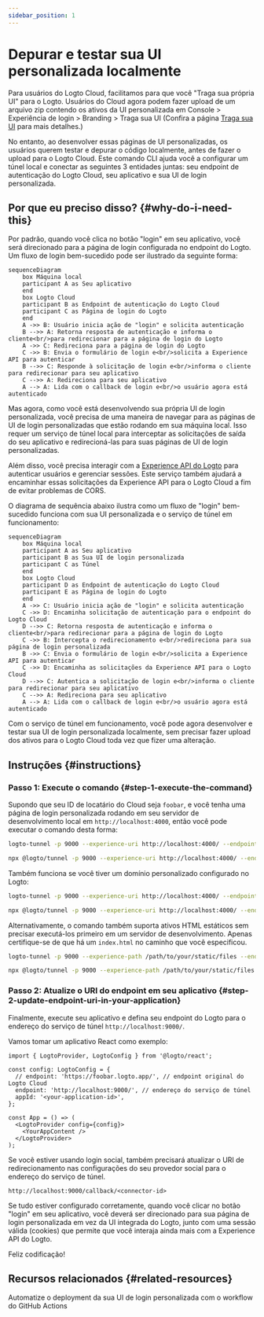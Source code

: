 ```yaml
---
sidebar_position: 1
---
```



# Depurar e testar sua UI personalizada localmente

Para usuários do Logto Cloud, facilitamos para que você "Traga sua própria UI" para o Logto. Usuários do Cloud agora podem fazer upload de um arquivo zip contendo os ativos da UI personalizada em <CloudLink to="/sign-in-experience/branding">Console > Experiência de login > Branding > Traga sua UI</CloudLink> (Confira a página [Traga sua UI](/customization/bring-your-ui) para mais detalhes.)

No entanto, ao desenvolver essas páginas de UI personalizadas, os usuários querem testar e depurar o código localmente, antes de fazer o upload para o Logto Cloud. Este comando CLI ajuda você a configurar um túnel local e conectar as seguintes 3 entidades juntas:
seu endpoint de autenticação do Logto Cloud, seu aplicativo e sua UI de login personalizada.

## Por que eu preciso disso? \{#why-do-i-need-this}

Por padrão, quando você clica no botão "login" em seu aplicativo, você será direcionado para a página de login configurada no endpoint do Logto. Um fluxo de login bem-sucedido pode ser ilustrado da seguinte forma:

```mermaid
sequenceDiagram
    box Máquina local
    participant A as Seu aplicativo
    end
    box Logto Cloud
    participant B as Endpoint de autenticação do Logto Cloud
    participant C as Página de login do Logto
    end
    A ->> B: Usuário inicia ação de "login" e solicita autenticação
    B -->> A: Retorna resposta de autenticação e informa o cliente<br/>para redirecionar para a página de login do Logto
    A ->> C: Redireciona para a página de login do Logto
    C ->> B: Envia o formulário de login e<br/>solicita a Experience API para autenticar
    B -->> C: Responde à solicitação de login e<br/>informa o cliente para redirecionar para seu aplicativo
    C -->> A: Redireciona para seu aplicativo
    A --> A: Lida com o callback de login e<br/>o usuário agora está autenticado
```

Mas agora, como você está desenvolvendo sua própria UI de login personalizada, você precisa de uma maneira de navegar para as páginas de UI de login personalizadas que estão rodando em sua máquina local.
Isso requer um serviço de túnel local para interceptar as solicitações de saída do seu aplicativo e redirecioná-las para suas páginas de UI de login personalizadas.

Além disso, você precisa interagir com a [Experience API do Logto](https://openapi.logto.io/group/endpoint-experience) para autenticar usuários e gerenciar sessões.
Este serviço também ajudará a encaminhar essas solicitações da Experience API para o Logto Cloud a fim de evitar problemas de CORS.

O diagrama de sequência abaixo ilustra como um fluxo de "login" bem-sucedido funciona com sua UI personalizada e o serviço de túnel em funcionamento:

```mermaid
sequenceDiagram
    box Máquina local
    participant A as Seu aplicativo
    participant B as Sua UI de login personalizada
    participant C as Túnel
    end
    box Logto Cloud
    participant D as Endpoint de autenticação do Logto Cloud
    participant E as Página de login do Logto
    end
    A ->> C: Usuário inicia ação de "login" e solicita autenticação
    C ->> D: Encaminha solicitação de autenticação para o endpoint do Logto Cloud
    D -->> C: Retorna resposta de autenticação e informa o cliente<br/>para redirecionar para a página de login do Logto
    C ->> B: Intercepta o redirecionamento e<br/>redireciona para sua página de login personalizada
    B ->> C: Envia o formulário de login e<br/>solicita a Experience API para autenticar
    C ->> D: Encaminha as solicitações da Experience API para o Logto Cloud
    D -->> C: Autentica a solicitação de login e<br/>informa o cliente para redirecionar para seu aplicativo
    C -->> A: Redireciona para seu aplicativo
    A --> A: Lida com o callback de login e<br/>o usuário agora está autenticado
```

Com o serviço de túnel em funcionamento, você pode agora desenvolver e testar sua UI de login personalizada localmente, sem precisar fazer upload dos ativos para o Logto Cloud toda vez que fizer uma alteração.

## Instruções \{#instructions}

### Passo 1: Execute o comando \{#step-1-execute-the-command}

Supondo que seu ID de locatário do Cloud seja `foobar`, e você tenha uma página de login personalizada rodando em seu servidor de desenvolvimento local em `http://localhost:4000`, então você pode executar o comando desta forma:

<Tabs groupId="cmd">

  <TabItem value="cli" label="CLI">

```bash
logto-tunnel -p 9000 --experience-uri http://localhost:4000/ --endpoint https://foobar.logto.app/
```

  </TabItem>
  <TabItem value="npx" label="npx">

```bash
npx @logto/tunnel -p 9000 --experience-uri http://localhost:4000/ --endpoint https://foobar.logto.app/
```

  </TabItem>

</Tabs>

Também funciona se você tiver um domínio personalizado configurado no Logto:

<Tabs groupId="cmd">

  <TabItem value="cli" label="CLI">

```bash
logto-tunnel -p 9000 --experience-uri http://localhost:4000/ --endpoint https://your.custom.domain/
```

  </TabItem>
  <TabItem value="npx" label="npx">

```bash
npx @logto/tunnel -p 9000 --experience-uri http://localhost:4000/ --endpoint https://your.custom.domain/
```

  </TabItem>

</Tabs>

Alternativamente, o comando também suporta ativos HTML estáticos sem precisar executá-los primeiro em um servidor de desenvolvimento. Apenas certifique-se de que há um `index.html` no caminho que você especificou.

<Tabs groupId="cmd">

  <TabItem value="cli" label="CLI">

```bash
logto-tunnel -p 9000 --experience-path /path/to/your/static/files --endpoint https://foobar.logto.app/
```

  </TabItem>
  <TabItem value="npx" label="npx">

```bash
npx @logto/tunnel -p 9000 --experience-path /path/to/your/static/files --endpoint https://foobar.logto.app/
```

  </TabItem>

</Tabs>

### Passo 2: Atualize o URI do endpoint em seu aplicativo \{#step-2-update-endpoint-uri-in-your-application}

Finalmente, execute seu aplicativo e defina seu endpoint do Logto para o endereço do serviço de túnel `http://localhost:9000/`.

Vamos tomar um aplicativo React como exemplo:

```tsx title=App.tsx
import { LogtoProvider, LogtoConfig } from '@logto/react';

const config: LogtoConfig = {
  // endpoint: 'https://foobar.logto.app/', // endpoint original do Logto Cloud
  endpoint: 'http://localhost:9000/', // endereço do serviço de túnel
  appId: '<your-application-id>',
};

const App = () => (
  <LogtoProvider config={config}>
    <YourAppContent />
  </LogtoProvider>
);
```

Se você estiver usando login social, também precisará atualizar o URI de redirecionamento nas configurações do seu provedor social para o endereço do serviço de túnel.

```
http://localhost:9000/callback/<connector-id>
```

Se tudo estiver configurado corretamente, quando você clicar no botão "login" em seu aplicativo, você deverá ser direcionado para sua página de login personalizada em vez da UI integrada do Logto, junto com uma sessão válida (cookies) que permite que você interaja ainda mais com a Experience API do Logto.

Feliz codificação!

## Recursos relacionados \{#related-resources}

<Url href="https://blog.logto.io/automate-custom-sign-in-ui-deployment-with-github-actions">
  Automatize o deployment da sua UI de login personalizada com o workflow do GitHub Actions
</Url>
